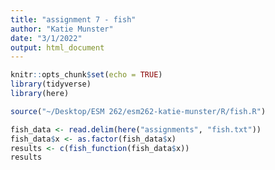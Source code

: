 ```yaml
---
title: "assignment 7 - fish"
author: "Katie Munster"
date: "3/1/2022"
output: html_document
---
```


```r
knitr::opts_chunk$set(echo = TRUE)
library(tidyverse)
library(here)
```

```r
source("~/Desktop/ESM 262/esm262-katie-munster/R/fish.R")

fish_data <- read.delim(here("assignments", "fish.txt"))
fish_data$x <- as.factor(fish_data$x)
results <- c(fish_function(fish_data$x))
results
```

